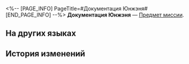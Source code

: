 <%-- [PAGE_INFO]
PageTitle=#Документация Юнжэня#
[END_PAGE_INFO] --%>
{{Предмет Инфобокс
|id          = 140313
|Изображение = Предмет Документация Юнжэня.png
|Тип         = Предмет миссии
|Инвентарь   = Миссии
|Редкость    = 3
|Эффект      = 
|Описание    = Конфиденциальные документы из Обители Божественного предвидения. В ней прописана вся процедура вступления Юнжэня в ряды Облачных Рыцарей.
}}
{{Описание|''«Кодовое имя: 27-149»''}}
'''Документация Юнжэня''' — [[Предмет миссии]].

==На других языках==
{{На других языках
|en   = Yongren's Documentation
|zhs  = 永仁的证明文件
|zht  = 永仁的證明文件
|ja   = 永仁の証明書
|ko   = 영인의 증명 서류
|es   = Documentación de Yongren
|fr   = Dossier sur Yongren
|ru   = Документация Юнжэня
|th   = เอกสารยืนยันของ Yongren
|vi   = Tài Liệu Chứng Minh Của Yongren
|de   = Yongrens Dokumentation
|id   = Dokumen Pembuktian Yongren
|pt   = Documentação de Yongren
}}

==История изменений==
{{История изменений|3.5}}